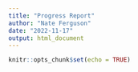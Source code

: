 ```yaml
---
title: "Progress Report"
author: "Nate Ferguson"
date: "2022-11-17"
output: html_document
---
```




```r
knitr::opts_chunk$set(echo = TRUE)
```
